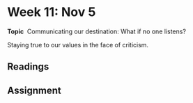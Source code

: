 # Week 11: Nov 5

**Topic** \ Communicating our destination: What if no one listens?

Staying true to our values in the face of criticism.

## Readings

## Assignment